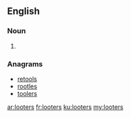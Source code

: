 ==English==

===Noun===
{{head|en|plural}}

# {{plural of|looter|lang=en|nocat=1}}

===Anagrams===
* [[retools#English|retools]]
* [[rootles#English|rootles]]
* [[toolers#English|toolers]]

[[ar:looters]]
[[fr:looters]]
[[ku:looters]]
[[my:looters]]
